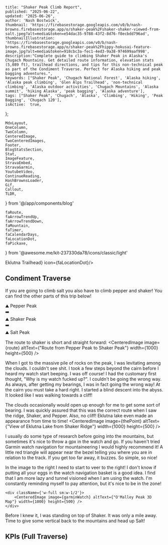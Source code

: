 

    title: "Shaker Peak Climb Report",
    published: "2025-06-22",
    updated: "2025-06-26",
    author: 'Nash Bostwick',
    thumbnail: 'https://firebasestorage.googleapis.com/v0/b/nash-browns.firebasestorage.app/o/shaker-peak%2Fshaker-shaker-viewed-from-salt.jpeg?alt=media&token=e54dac35-9788-43f2-8d76-f8ecbdd796ad',
    thumbnailIllustration: 'https://firebasestorage.googleapis.com/v0/b/nash-browns.firebasestorage.app/o/shaker-peak%2Fhippy-hokusai-feature-image.jpg?alt=media&token=918cbc3a-fec1-4ed3-9a38-974699aaf998',
    description:"Complete guide to climbing Shaker Peak in Alaska's Chugach Mountains. Get detailed route information, elevation stats (5,089 ft), trailhead directions, and tips for this non-technical peak as part of the Condiment Traverse. Perfect for Alaska hiking and peak bagging adventures.",
    keywords: ["Shaker Peak", 'Chugach National Forest', 'Alaska hiking', 'Alaska peak climbing', 'Glen Alps Trailhead', 'non-technical climbing', 'Alaska outdoor activities', 'Chugach Mountains', 'Alaska summit', 'hiking Alaska', 'peak bagging', 'Alaska adventure'],
    tags: ["Shaker Peak", 'Chugach', 'Alaska', 'Climbing', 'Hiking', 'Peak Bagging', 'Chugach 120'],
    isActive:  true,
};


    MdxLayout,
    OneColumn,
    TwoColumn,
    CenteredImage, 
    TwoCenteredImages, 
    Footer, 
    BlogStatsSection,
    Stat,
    ImageFeature,
    StravaEmbed,
    StravaGarmin,
    YoutubeVideo,
    ContinueReading,
    HashBrownsLoader,
    Gif,
    Callout,
    TLDR,
} from '@/app/components/blog'

    faRoute,
    faArrowTrendUp,
    faArrowTrendDown,
    faMountain,
    faTimer,
    faCalendarDays,
    faLocationDot,
    faPickaxe,
} from '@awesome.me/kit-237330da78/icons/classic/light'



<ImageFeature
    title="Shaker Peak Climb Report"
    image={threeSixtyImage}
    threeSixty={true}
/>

<BlogStatsSection>
    <Stat title={'Distance (Mi)'} stat={'1.21'} icon={faRoute}/>
    <Stat title={'Summit Elevation'} stat={'5,089'} icon={faMountain}/>
    <Stat title={'Elevation Gain'} stat={'423'} icon={faArrowTrendUp}/>
    <Stat title={'Elevation Loss'} stat={'769'} icon={faArrowTrendDown}/>
    <Stat title={'Duration'} stat={'00:36:13'} icon={faTimer}/>
    <Stat title={'Summit Date'} stat={'June 27, 2025'} icon={faCalendarDays}/>
    <Stat title={'Difficulty'} stat={'Non-Technical'} icon={faPickaxe}/>
    <Stat title={'Trailhead'} stat={<a href="https://maps.app.goo.gl/SUd1hwbJLJ2foY8m8" target="_blank">Eklutna Trailhead</a>} icon={faLocationDot}/>
</BlogStatsSection>

<MdxLayout>

<TLDR
text="Shaker Peak is the second stop on the Condiment Traverse. It is more of a big hill that sits on a ridge. It is easy hiking!"
/>

<div className={`w-full`} id='condiment-traverse'>
    <h2 className='text-center font-mono mb-2'>Condiment Traverse</h2>
    <p className={'text-center w-full'}>If you are going to climb salt you also have to climb pepper and shaker! You can find the other parts of this trip below!</p>
</div>
<div className='flex justify-evenly items-center w-full h-52'>
    <div className={'flex flex-col items-center justify-center gap-2'}>
        <span className={'text-9xl'}>⛰️</span>
        <Link href={'/blog/articles/pepper-peak#condiment-traverse'}>Pepper Peak</Link>
    </div>
    <span className={'text-6xl'}>➡️</span>
    <div className={'flex flex-col items-center justify-center gap-2'}>
        <span className={'text-9xl'}>⛰️</span>
        <Link href={'/blog/articles/shaker-peak#condiment-traverse'} className={"bg-[#bdd2c9] bg-[url('/topo-bg-3-black.png')] p-1 rounded-md"}>Shaker Peak</Link>
    </div>
    <span className={'text-6xl'}>➡️</span>
    <div className={'flex flex-col items-center justify-center gap-2'}>
        <span className={'text-9xl'}>⛰️</span>
        <Link href={'/blog/articles/salt-peak#condiment-traverse'}>Salt Peak</Link>
    </div>
</div>

The route to shaker is short and straight forward:
<CenteredImage image={route} altText={"Route from Pepper Peak to Shaker Peak"} width={1000} height={500} />

When I got to the massive pile of rocks on the peak, I was levitating among the clouds. I couldn't see shit. I took a few steps beyond the cairn before I heard my watch start beeping. I was off course! I had the customary first thought, "Why is my watch fucked up?". I couldn't be going the wrong way. As always, after getting my bearings, I was in fact going the wrong way! At the cairn you must take a hard right. I started a blind descent into the abyss. It looked like I was walking towards a cliff!

The clouds occasionally would open up enough for me to get some sort of bearing. I was quickly assured that this was the correct route when I saw the ridge, Shaker, and Pepper. Also, no cliff! Eklutna lake even made an appearance from time to time!
<CenteredImage image={thePoint} altText={"View of Eklutna Lake from Shaker Ridge"} width={1000} height={500} />


<TwoColumn>
    <div className={'w-full sm:w-1/2'}>
        I usually do some type of research before going into the mountains, but sometimes it's nice to throw a gpx in the watch and go. If you haven't tried Garmin watch navigation for mountaineering I would highly recommend it! A little red triangle will appear near the bezel telling you where you are in relation to the track. If you get too far away, it buzzes. So simple, so nice!

In the image to the right I need to start to veer to the right! I don't know if putting all your eggs in the watch navigation basket is a good idea. I find that I am more lazy and tunnel visioned when I am using the watch. I'm constantly reminding myself to pay attention, but it's nice to be in the zone!
    </div>

    <div className={'w-full sm:w-1/2'}>
        <CenteredImage image={garminWatch} altText={"O'Malley Peak 3D Map"} width={1000} height={500} />
    </div>
</TwoColumn>

Before I knew it, I was standing on top of Shaker. It was only a mile away. Time to give some vertical back to the mountains and head up Salt!

<div className={`w-full`}>
    <h2 className='text-center font-mono'>KPIs (Full Traverse)</h2>
</div>

<StravaGarmin
    stravaId='14937681322'
    garminId='19565668335'
/>

<ContinueReading 
    articleOne={relatedArticleOne}
    articleTwo={relatedArticleTwo}
    articleThree={relatedArticleThree}
/>

</MdxLayout>





